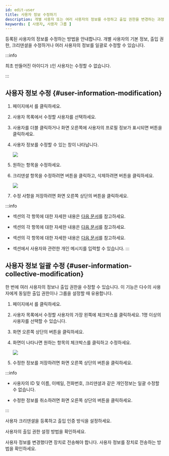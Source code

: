 ```yaml
---
id: edit-user
title: 사용자 정보 수정하기
description: 개별 사용자 또는 여러 사용자의 정보를 수정하고 출입 권한을 변경하는 과정을 안내합니다.
keywords: [ 사용자, 사용자 그룹 ]
---
```


등록된 사용자의 정보를 수정하는 방법을 안내합니다. 개별 사용자의 기본 정보, 출입 권한, 크리덴셜을 수정하거나 여러 사용자의 정보를 일괄로 수정할 수 있습니다.

:::info

최초 만들어진 아이디가 `1`인 사용자는 수정할 수 없습니다.

:::

## 사용자 정보 수정 {#user-information-modification}

1. <Cmd sid='shell.header.launcher' /> 페이지에서 <Cmd sid='shell.header.user' />를 클릭하세요. 

1. 사용자 목록에서 수정할 사용자를 선택하세요.

1. 사용자를 더블 클릭하거나 화면 오른쪽에 사용자의 프로필 정보가 표시되면 <Cmd sid='team.user.preview.button.seeMore' /> 버튼을 클릭하세요. 

1. 사용자 정보를 수정할 수 있는 창이 나타납니다.

    <Image src='/img/biostarx-edit-user-screen.png' />

1. 원하는 항목을 수정하세요.

1. 크리덴셜 항목을 수정하려면 <IcEdit /> 버튼을 클릭하고, 삭제하려면 <IcTrash2 /> 버튼을 클릭하세요.

    <Image src='/img/biostarx-edit-user-credentials.png' />

1. 수정 사항을 저장하려면 화면 오른쪽 상단의 <Cmd sid='common.save' /> 버튼을 클릭하세요.

:::info

* <Cmd sid='team.user.information' /> 섹션의 각 항목에 대한 자세한 내용은 [다음 문서](add-user-basic-info)를 참고하세요.

* <Cmd sid='team.user.credential.title' /> 섹션의 각 항목에 대한 자세한 내용은 [다음 문서](enroll-credential)를 참고하세요.

* <Cmd sid='team.user.permission.title' /> 섹션의 각 항목에 대한 자세한 내용은 [다음 문서](set-permission)를 참고하세요.

* <Cmd sid='common.advanced' product='2' /> 섹션에서 사용자와 관련한 개인 메시지를 입력할 수 있습니다.
:::

## 사용자 정보 일괄 수정 {#user-information-collective-modification}

한 번에 여러 사용자의 정보나 출입 권한을 수정할 수 있습니다. 이 기능은 다수의 사용자에게 동일한 출입 권한이나 그룹을 설정할 때 유용합니다.

1. <Cmd sid='shell.header.launcher' /> 페이지에서 <Cmd sid='shell.header.user' />를 클릭하세요. 

1. 사용자 목록에서 수정할 사용자의 가장 왼쪽에 체크박스를 클릭하세요. 1명 이상의 사용자를 선택할 수 있습니다.

1. 화면 오른쪽 상단의 <Cmd sid='common.batchEdit' /> 버튼을 클릭하세요.

1. <Cmd sid='common.batchEdit' /> 화면이 나타나면 원하는 항목의 체크박스를 클릭하고 수정하세요.

    <Image src='/img/biostarx-edit-user-batch-edit.png' />

1. 수정한 정보를 저장하려면 화면 오른쪽 상단의 <Cmd sid='common.save' /> 버튼을 클릭하세요.

:::info

* 사용자의 ID 및 이름, 이메일, 전화번호, 크리덴셜과 같은 개인정보는 일괄 수정할 수 없습니다.

* 수정한 정보를 취소하려면 화면 오른쪽 상단의 <Cmd sid='common.cancel' /> 버튼을 클릭하세요.

:::

<NextStep>
<NextItem to='enroll-credential'>

사용자 크리덴셜을 등록하고 출입 인증 방식을 설정하세요.

</NextItem>
<NextItem to='set-permission'>

사용자의 출입 권한 설정 방법을 확인하세요.

</NextItem>
<NextItem to='transfer-user-info-to-device'>

사용자 정보를 변경했다면 장치로 전송해야 합니다. 사용자 정보를 장치로 전송하는 방법을 확인하세요.

</NextItem>
</NextStep>